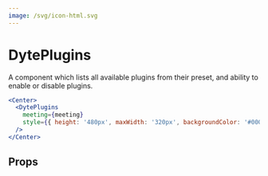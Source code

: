 ```yaml
---
image: /svg/icon-html.svg
---
```


# DytePlugins

A component which lists all available plugins from their preset, and ability to
enable or disable plugins.

```jsx
<Center>
  <DytePlugins
    meeting={meeting}
    style={{ height: '480px', maxWidth: '320px', backgroundColor: '#000' }}
  />
</Center>
```

## Props

<PropsTable of="dyte-plugins" />
